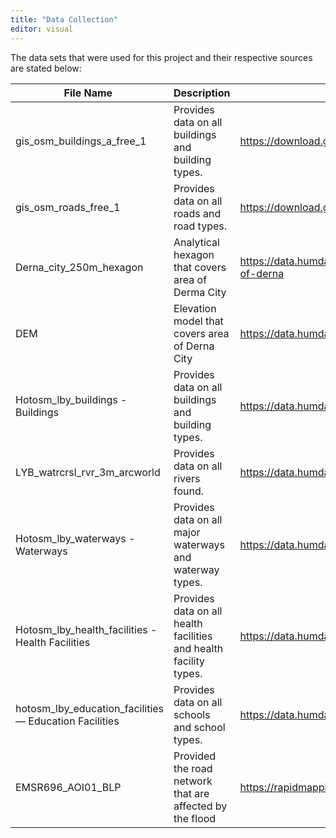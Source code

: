 ```yaml
---
title: "Data Collection"
editor: visual
---
```


The data sets that were used for this project and their respective sources are stated below:

| File Name                                                | Description                                                       | Source                                                                     |
|----------------------------------------------------------|-------------------------------------------------------------------|----------------------------------------------------------------------------|
| gis_osm_buildings_a\_free_1                              | Provides data on all buildings and building types.                | <https://download.geofabrik.de/africa/libya-latest-free.shp.zip>           |
| gis_osm_roads_free_1                                     | Provides data on all roads and road types.                        | <https://download.geofabrik.de/africa/libya-latest-free.shp.zip>           |
| Derna_city_250m_hexagon                                  | Analytical hexagon that covers area of Derma City                 | <https://data.humdata.org/dataset/250m-hexagonal-gird-over-city-of-derna>  |
| DEM                                                      | Elevation model that covers area of Derna City                    | <https://data.humdata.org/dataset/libya-elevation-model>                   |
| Hotosm_lby_buildings - Buildings                         | Provides data on all buildings and building types.                | <https://data.humdata.org/dataset/hotosm_lby_buildings>                    |
| LYB_watrcrsl_rvr_3m_arcworld                             | Provides data on all rivers found.                                | <https://data.humdata.org/dataset/river-network-libya-cods>                |
| Hotosm_lby_waterways - Waterways                         | Provides data on all major waterways and waterway types.          | <https://data.humdata.org/dataset/hotosm_lby_waterways>                    |
| Hotosm_lby_health_facilities - Health Facilities         | Provides data on all health facilities and health facility types. | <https://data.humdata.org/dataset/hotosm_lby_health_facilities>            |
| hotosm_lby_education_facilities --- Education Facilities | Provides data on all schools and school types.                    | <https://data.humdata.org/dataset/hotosm_lby_education_facilities>         |
| EMSR696_AOI01_BLP                                        | Provided the road network that are affected by the flood          | <https://rapidmapping.emergency.copernicus.eu/EMSR696/download>            |
